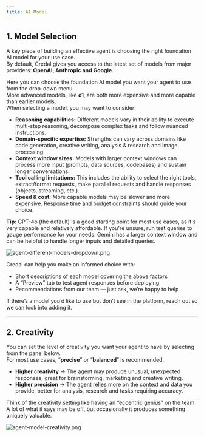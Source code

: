 ```yaml
---
title: AI Model
---
```


## 1. Model Selection

A key piece of building an effective agent is choosing the right foundation AI model for your use case.  
By default, Credal gives you access to the latest set of models from major providers: **OpenAI, Anthropic and Google**.

Here you can choose the foundation AI model you want your agent to use from the drop-down menu.  
More advanced models, like **o1**, are both more expensive and more capable than earlier models.  
When selecting a model, you may want to consider:

* **Reasoning capabilities:** Different models vary in their ability to execute multi-step reasoning, decompose complex tasks and follow nuanced instructions.
* **Domain-specific expertise:** Strengths can vary across domains like code generation, creative writing, analysis & research and image processing.
* **Context window sizes:** Models with larger context windows can process more input (prompts, data sources, codebases) and sustain longer conversations.
* **Tool calling limitations:** This includes the ability to select the right tools, extract/format requests, make parallel requests and handle responses (objects, streaming, etc.).
* **Speed & cost:** More capable models may be slower and more expensive. Response time and budget constraints should guide your choice.

**Tip:** GPT-4o (the default) is a good starting point for most use cases, as it's very capable and relatively affordable. If you're unsure, run test queries to gauge performance for your needs. Gemini has a larger context window and can be helpful to handle longer inputs and detailed queries.

![agent-different-models-dropdown.png](/docs/assets/agents/create-steps/agent-different-models-dropdown.png)

Credal can help you make an informed choice with:
* Short descriptions of each model covering the above factors
* A “Preview” tab to test agent responses before deploying
* Recommendations from our team — just ask, we’re happy to help

If there’s a model you’d like to use but don’t see in the platform, reach out so we can look into adding it.

---

## 2. Creativity

You can set the level of creativity you want your agent to have by selecting from the panel below.  
For most use cases, “**precise**” or “**balanced**” is recommended.  

* **Higher creativity** → The agent may produce unusual, unexpected responses, great for brainstorming, marketing and creative writing.  
* **Higher precision** → The agent relies more on the context and data you provide,  better for analysis, research and tasks requiring accuracy.

Think of the creativity setting like having an “eccentric genius” on the team:  
A lot of what it says may be off, but occasionally it produces something uniquely valuable.

![agent-model-creativity.png](/docs/assets/agents/create-steps/agent-model-creativity.png)
